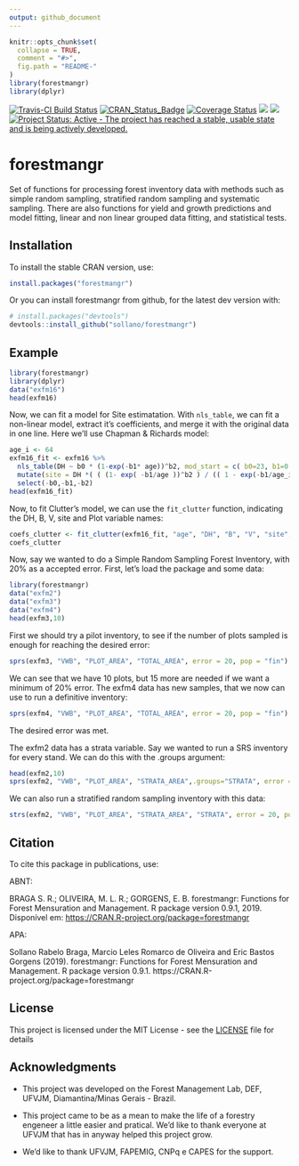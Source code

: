 ```yaml
---
output: github_document
---
```


<!-- README.md is generated from README.Rmd. Please edit that file -->

```r
knitr::opts_chunk$set(
  collapse = TRUE,
  comment = "#>",
  fig.path = "README-"
)
library(forestmangr)
library(dplyr)
```

[![Travis-CI Build Status](https://travis-ci.org/sollano/forestmangr.svg?branch=master)](https://travis-ci.org/sollano/forestmangr)
[![CRAN_Status_Badge](https://www.r-pkg.org/badges/version/forestmangr)](https://cran.r-project.org/package=forestmangr)
[![Coverage Status](https://codecov.io/gh/sollano/forestmangr/branch/master/graph/badge.svg)](https://codecov.io/gh/sollano/forestmangr?branch=master)
[![](https://cranlogs.r-pkg.org/badges/grand-total/forestmangr)](https://cran.r-project.org/package=forestmangr)
[![](https://cranlogs.r-pkg.org/badges/forestmangr)](https://cran.r-project.org/package=forestmangr)
[![Project Status: Active - The project has reached a stable, usable state and is being actively developed.](http://www.repostatus.org/badges/latest/active.svg)](http://www.repostatus.org/#active)

# forestmangr

Set of functions for processing forest inventory data with methods such as simple random sampling, stratified random sampling and systematic sampling. There are also functions for yield and growth predictions and model fitting, linear and non linear grouped data fitting, and statistical tests.

## Installation
To install the stable CRAN version, use:
```r
install.packages("forestmangr")
```


Or you can install forestmangr from github, for the latest dev version with:
```r
# install.packages("devtools")
devtools::install_github("sollano/forestmangr")
```

## Example

```r
library(forestmangr)
library(dplyr)
data("exfm16")
head(exfm16)
```

Now, we can fit a model for Site estimatation. With `nls_table`, we can fit a non-linear model, extract it's coefficients, and merge it with
the original data in one line. Here we'll use Chapman & Richards model:

```r
age_i <- 64
exfm16_fit <- exfm16 %>%
  nls_table(DH ~ b0 * (1-exp(-b1* age))^b2, mod_start = c( b0=23, b1=0.03, b2 = 1.3), output="merge") %>% 
  mutate(site = DH *( ( (1- exp( -b1/age ))^b2 ) / (( 1 - exp(-b1/age_i))^b2 ))) %>% 
  select(-b0,-b1,-b2)
head(exfm16_fit)
```

Now, to fit Clutter's model, we can use the `fit_clutter` function, indicating the DH, B, V, site and Plot variable names:

```r
coefs_clutter <- fit_clutter(exfm16_fit, "age", "DH", "B", "V", "site", "plot")
coefs_clutter
```

Now, say we wanted to do a Simple Random Sampling Forest Inventory, with 20% as a accepted error. 
First, let's load the package and some data:

```r
library(forestmangr)
data("exfm2")
data("exfm3")
data("exfm4")
head(exfm3,10)
```
First we should try a pilot inventory, to see if the number of plots sampled is enough for reaching the desired error:

```r
sprs(exfm3, "VWB", "PLOT_AREA", "TOTAL_AREA", error = 20, pop = "fin")
```
We can see that we have 10 plots, but 15 more are needed if we want a minimum of 20% error.
The exfm4 data has new samples, that we now can use to run a definitive inventory:

```r
sprs(exfm4, "VWB", "PLOT_AREA", "TOTAL_AREA", error = 20, pop = "fin")
```

The desired error was met.

The exfm2 data has a strata variable. Say we wanted to run a SRS inventory for every stand. We can do this with the .groups argument:
```r
head(exfm2,10)
sprs(exfm2, "VWB", "PLOT_AREA", "STRATA_AREA",.groups="STRATA", error = 20, pop = "fin")
```

We can also run a stratified random sampling inventory with this data:
```r
strs(exfm2, "VWB", "PLOT_AREA", "STRATA_AREA", "STRATA", error = 20, pop = "fin")
```

## Citation
To cite this package in publications, use:

ABNT:

BRAGA S. R.; OLIVEIRA, M. L. R.; GORGENS, E. B. forestmangr: Functions for Forest Mensuration and Management. R package version 0.9.1, 2019. Disponível em: <https://CRAN.R-project.org/package=forestmangr>

APA:

Sollano Rabelo Braga, Marcio Leles Romarco de Oliveira and Eric Bastos Gorgens (2019). forestmangr: Functions for Forest Mensuration and Management. R package version 0.9.1. https://CRAN.R-project.org/package=forestmangr

## License

This project is licensed under the MIT License - see the [LICENSE](LICENSE) file for details

## Acknowledgments

* This project was developed on the Forest Management Lab, DEF, UFVJM, Diamantina/Minas Gerais - Brazil.

* This project came to be as a mean to make the life of a forestry engeneer a little easier and pratical. 
We'd like to thank everyone at UFVJM that has in anyway helped this project grow.

* We'd like to thank UFVJM, FAPEMIG, CNPq e CAPES for the support.

